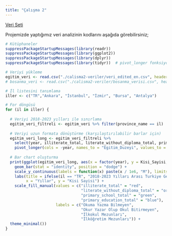 ```yaml
---
title: "Çalışma 2"
---
```


[Veri Seti](/assets/veri_edited_en.csv)

Projemizde yaptığımız veri analizinin kodlarını aşağıda görebilirsiniz;


```r
# Kütüphaneler
suppressPackageStartupMessages(library(readr))
suppressPackageStartupMessages(library(ggplot2))
suppressPackageStartupMessages(library(dplyr))
suppressPackageStartupMessages(library(tidyr))  # pivot_longer fonksiyonu için

# Veriyi yükleme
egitim_veri <- read.csv("./calisma2-veriler/veri_edited_en.csv", header = TRUE, sep = ";", encoding = "UTF-8")
# bosanma_veri <- read.csv("./calisma2-veriler/bosanma_verisi.csv", header = TRUE, sep = ";", encoding = "UTF-8")

# İl listesini tanımlama
iller <- c("TR","Ankara", "İstanbul", "İzmir", "Bursa", "Antalya")

# For döngüsü
for (il in iller) {
  
  # Veriyi 2018-2023 yılları ile sınırlama
  egitim_veri_filtreli <- egitim_veri %>% filter(province_name == il)
  
  # Veriyi uzun formata dönüştürme (karşılaştırılabilir barlar için)
  egitim_veri_long <- egitim_veri_filtreli %>%
    select(year, illiterate_total, literate_without_diploma_total, primary_school_total, primary_education_total) %>%
    pivot_longer(cols = -year, names_to = "Egitim_Duzeyi", values_to = "Kisi_Sayisi")
  
  # Bar chart oluşturma
  print(ggplot(egitim_veri_long, aes(x = factor(year), y = Kisi_Sayisi, fill = Egitim_Duzeyi)) +
    geom_bar(stat = "identity", position = "dodge") +
    scale_y_continuous(labels = function(x) paste(x / 1e6, "M"), limits = c(0, ifelse(il == "TR", 15e6, 1e6))) +
    labs(title = ifelse(il == "TR", "2018-2023 Yılları Arası Turkiye Geneli Eğitim Duzeyleri", paste("2018-2023 Yılları Arası", il, "Egitim Duzeyleri")),
         x = "Yıllar", y = "Kisi Sayisi") +
    scale_fill_manual(values = c("illiterate_total" = "red", 
                                 "literate_without_diploma_total" = "orange", 
                                 "primary_school_total" = "green", 
                                 "primary_education_total" = "blue"),
                      labels = c("Okuma Yazma Bilmeyen", 
                                 "Okur Yazar Olup Okul Bitirmeyen", 
                                 "İlkokul Mezunları", 
                                 "İlköğretim Mezunları")) +
  theme_minimal())
}


```

